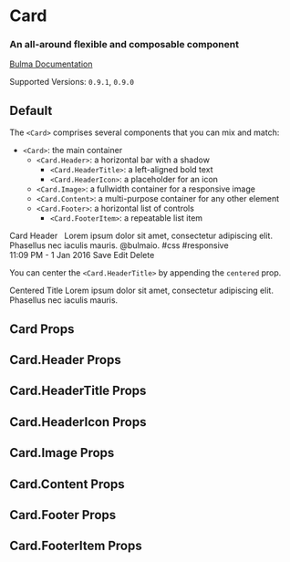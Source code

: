 


<Meta title="Components/Card" component={Card} />

# Card

### An all-around flexible and composable component

[Bulma Documentation](https://bulma.io/documentation/components/card/)

Supported Versions: `0.9.1`, `0.9.0`

## Default

The `<Card>` comprises several components that you can mix and match:

- `<Card>`: the main container
  - `<Card.Header>`: a horizontal bar with a shadow
    - `<Card.HeaderTitle>`: a left-aligned bold text
    - `<Card.HeaderIcon>`: a placeholder for an icon
  - `<Card.Image>`: a fullwidth container for a responsive image
  - `<Card.Content>`: a multi-purpose container for any other element
  - `<Card.Footer>`: a horizontal list of controls
    - `<Card.FooterItem>`: a repeatable list item

<Canvas>
  <Story name="Default">
    <div style={{ maxWidth: '300px', margin: '0 auto' }}>
      <Card>
        <Card.Header>
          <Card.HeaderTitle>
            Card Header
          </Card.HeaderTitle>
          <Card.HeaderIcon link>
            <Icon>
              <FontAwesomeIcon icon={faAngleDown} />
            </Icon>
          </Card.HeaderIcon>
        </Card.Header>
        <Card.Image>
          <Image ratio="4by3">
            <Image.Content src="https://bulma.io/images/placeholders/1280x960.png" alt="Placeholder image" />
          </Image>
        </Card.Image>
        <Card.Content>
          <Media>
            <Media.Left>
              <Image size="48x48">
                <Image.Content src="https://bulma.io/images/placeholders/96x96.png" alt="Placeholder image" />
              </Image>
            </Media.Left>
            <Media.Content>
              <Title size="4">John Smith</Title>
              <Title size="6" subtitle>@johnsmith</Title>
            </Media.Content>
          </Media>
          <Content>
            Lorem ipsum dolor sit amet, consectetur adipiscing elit. Phasellus nec iaculis mauris. <a>@bulmaio</a>. <a>#css</a> <a>#responsive</a>
            <br />
            <time datetime="2016-1-1">11:09 PM - 1 Jan 2016</time>
          </Content>
        </Card.Content>
        <Card.Footer>
          <Card.FooterItem>Save</Card.FooterItem>
          <Card.FooterItem>Edit</Card.FooterItem>
          <Card.FooterItem>Delete</Card.FooterItem>
        </Card.Footer>
      </Card>
    </div>
  </Story>
</Canvas>

You can center the `<Card.HeaderTitle>` by appending the `centered` prop.

<Canvas>
  <Story name="Header title center">
    <div style={{ maxWidth: '300px', margin: '0 auto' }}>
      <Card>
        <Card.Header>
          <Card.HeaderTitle centered>
            Centered Title
          </Card.HeaderTitle>
        </Card.Header>
        <Card.Content>
          <Content>
            Lorem ipsum dolor sit amet, consectetur adipiscing elit. Phasellus nec iaculis mauris.
          </Content>
        </Card.Content>
      </Card>
    </div>
  </Story>
</Canvas>

## Card Props

<ArgsTable of={Card} />

## Card.Header Props

<ArgsTable of={Card.Header} />

## Card.HeaderTitle Props

<ArgsTable of={Card.HeaderTitle} />

## Card.HeaderIcon Props

<ArgsTable of={Card.HeaderIcon} />

## Card.Image Props

<ArgsTable of={Card.Image} />

## Card.Content Props

<ArgsTable of={Card.Content} />

## Card.Footer Props

<ArgsTable of={Card.Footer} />

## Card.FooterItem Props

<ArgsTable of={Card.FooterItem} />
